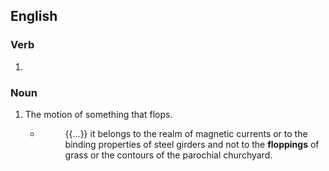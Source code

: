 ==English==

===Verb===
{{head|en|present participle}}

# {{present participle of|flop|lang=en|nocat=1}}

===Noun===
{{en-noun}}

# The motion of something that flops.
#* {{w|Ezra Pound}}
#*: {{...}} it belongs to the realm of magnetic currents or to the binding properties of steel girders and not to the '''floppings''' of grass or the contours of the parochial churchyard.